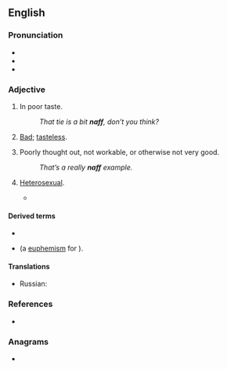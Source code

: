 {{also|Naff}}
==English==

===Pronunciation===
* {{IPA|en|/næf/}}
* {{audio|en|En-au-naff.ogg|Audio (AU)}}
* {{rhymes|en|æf}}

===Adjective===
{{en-adj|er}}

# {{lb|en|Britain|slang}} In poor taste.
#: ''That tie is a bit '''naff''', don’t you think?''
# {{lb|en|Polari}} [[bad|Bad]]; [[tasteless]].
# {{lb|en|Britain|slang}} Poorly thought out, not workable, or otherwise not very good.
#: ''That’s a really '''naff''' example.''
# {{lb|en|Polari}} [[heterosexual|Heterosexual]].
#* {{quote-book
|en
|year=2004
|first=Pip|last=Granger
|title=Trouble In Paradise
|passage=The omie was a veritable donkey beneath the waistband, darlings.  A donkey!  No wonder your boss-palone is so smitten. I've seen my share, dollies, but this old omiepalone was shaken to the core.  Such a terrible waste on a '''naff''' bloke.
}}

====Derived terms====
* {{l|en|naff all}}
* {{l|en|naff off}} (a [[euphemism]] for {{m|en|fuck off}}).

====Translations====
{{trans-top|poorly thought out, not workable, or otherwise not very good}}
* Russian: {{t+|ru|отстойный}}
{{trans-mid}}
{{trans-bottom}}

===References===
* {{R:OneLook}}

===Anagrams===
* {{anagrams|en|a=affn|FNaF}}